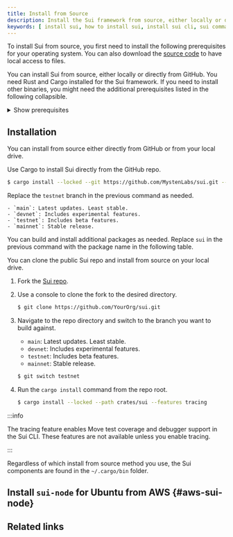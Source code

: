 ```yaml
---
title: Install from Source
description: Install the Sui framework from source, either locally or directly from GitHub.
keywords: [ install sui, how to install sui, install sui cli, sui command line interface, install from source, source install ]
---
```


<ImportContent source="info-easy-install" mode="snippet" /> 

To install Sui from source, you first need to install the following prerequisites for your operating system. You can also download the [source code](/references/contribute/sui-environment) to have local access to files.

You can install Sui from source, either locally or directly from GitHub. You need Rust and Cargo installed for the Sui framework. If you need to install other binaries, you might need the additional prerequisites listed in the following collapsible.

<details>
<summary>
Show prerequisites
</summary>
<ImportContent source="install-prereqs.mdx" mode="snippet" />
</details>

## Installation

You can install from source either directly from GitHub or from your local drive.

<Tabs>

<TabItem label="GitHub source" value="github">

Use Cargo to install Sui directly from the GitHub repo. 

```sh
$ cargo install --locked --git https://github.com/MystenLabs/sui.git --branch testnet sui --features tracing
```

Replace the `testnet` branch in the previous command as needed.

    - `main`: Latest updates. Least stable.
    - `devnet`: Includes experimental features.
    - `testnet`: Includes beta features.
    - `mainnet`: Stable release.

You can build and install additional packages as needed. Replace `sui` in the previous command with the package name in the following table.

<ImportContent source="lists/binaries-file-list.mdx" mode="snippet" />

</TabItem>

<TabItem label="Local source" value="local">

You can clone the public Sui repo and install from source on your local drive.

1. Fork the [Sui repo](https://github.com/MystenLabs/sui).

1. Use a console to clone the fork to the desired directory. 

    ```sh
    $ git clone https://github.com/YourOrg/sui.git
    ```
1. Navigate to the repo directory and switch to the branch you want to build against.

    - `main`: Latest updates. Least stable.
    - `devnet`: Includes experimental features.
    - `testnet`: Includes beta features.
    - `mainnet`: Stable release.

    ```sh
    $ git switch testnet
    ```

1. Run the `cargo install` command from the repo root.

    ```sh
    $ cargo install --locked --path crates/sui --features tracing
    ```
</TabItem>

</Tabs>

:::info

The tracing feature enables Move test coverage and debugger support in the Sui CLI. These features are not available unless you enable tracing.

:::

Regardless of which install from source method you use, the Sui components are found in the `~/.cargo/bin` folder.

## Install `sui-node` for Ubuntu from AWS {#aws-sui-node}

<ImportContent source="install-sui-node.mdx" mode="snippet" />

## Related links

<RelatedLink to="/guides/developer/getting-started/sui-install.mdx" />
<RelatedLink to="/guides/developer/getting-started/install-binaries.mdx" />
